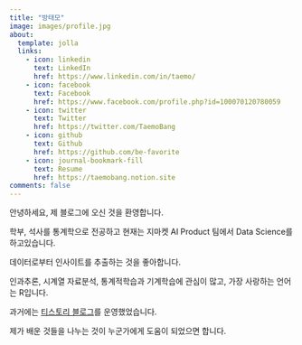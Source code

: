 ```yaml
---
title: "방태모"
image: images/profile.jpg
about:
  template: jolla
  links:
    - icon: linkedin
      text: LinkedIn
      href: https://www.linkedin.com/in/taemo/
    - icon: facebook
      text: Facebook
      href: https://www.facebook.com/profile.php?id=100070120780059
    - icon: twitter
      text: Twitter
      href: https://twitter.com/TaemoBang
    - icon: github
      text: Github
      href: https://github.com/be-favorite
    - icon: journal-bookmark-fill
      text: Resume
      href: https://taemobang.notion.site
comments: false
---
```


안녕하세요, 제 블로그에 오신 것을 환영합니다.

학부, 석사를 통계학으로 전공하고 현재는 지마켓 AI Product 팀에서 Data Science를 하고있습니다.

데이터로부터 인사이트를 추출하는 것을 좋아합니다.

인과추론, 시계열 자료분석, 통계적학습과 기계학습에 관심이 많고, 가장 사랑하는 언어는 R입니다.

과거에는 [티스토리 블로그](https://be-favorite.tistory.com)를 운영했었습니다.

제가 배운 것들을 나누는 것이 누군가에게 도움이 되었으면 합니다.
